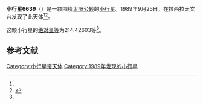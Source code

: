 {{Infobox planet
| bgcolour = #FFFFC0
| name = 6639 Marchis
| symbol = 
| image = 
| caption = 
| discovery = yes
| discovery_ref = 
| discoverer = {{link-en|亨利·德波鸿诺|Henri Debehogne}}
| discovery_site = [[拉西拉天文台|拉西拉天文台]] 
| discovered = 1989年9月25日
| designations = yes
| mp_name = 
| named_after = 
| alt_names = 1989 SO8/ 1977 LZ
| mp_category = [[主带小行星|主带小行星]]
| orbit_ref = <ref name="a">[http://ssd.jpl.nasa.gov/sbdb.cgi?sstr=6639 6639 Marchis] {{Wayback|url=http://ssd.jpl.nasa.gov/sbdb.cgi?sstr=6639 |date=20140925132041 }}，小行星數據庫瀏覽器（JPL Small-Body Database Browser）－[[美国国家航空航天局|美国国家航空航天局]]喷气推进实验室</ref>
| epoch = 2456400.5 (2013年4月18日更新)
| aphelion = {{convert|3.5880730|AU|km|3|abbr=on|lk=out}}
| perihelion = {{convert|2.7471786|AU|km|3|abbr=on}}
| semimajor = {{convert|3.1676258|AU|km|3|abbr=on}}
| eccentricity = 0.1327326
| period = 2059.203355 [[日|日]]<br />5.64[[儒略年|儒略年]]
| avg_speed = 
| inclination = 2.53656
| asc_node = 69.54240
| mean_anomaly = 
| arg_peri = 214.42603
| satellites = 
| physical_characteristics = yes
| dimensions = 
| mass = 
| density = 
| surface_grav = 
| escape_velocity = 
| sidereal_day = 
| axial_tilt = 
| pole_ecliptic_lat = 
| pole_ecliptic_lon = 
| albedo = 
| temperatures= 
| temp_name1 = 
| mean_temp_1 = 
| max_temp_1 = 
| temp_name2 = 
| max_temp_2 = 
| spectral_type = 
| abs_magnitude = 214.42603
}}

'''小行星6639'''（{{lang-en|6639 Marchis}}）是一颗围绕[[太阳|太阳]][[公转|公转]]的[[小行星|小行星]]。1989年9月25日，{{link-en|亨利·德波鸿诺|Henri Debehogne}}在拉西拉天文台发现了此天体<ref name="a" /><ref>{{cite news|title=小行星列表|url=http://cfa-www.harvard.edu/iau/lists/NumberedMPs.txt|accessdate=2013-07-08|newspaper=哈佛大学|archive-date=2008-05-17|archive-url=https://web.archive.org/web/20080517010638/http://cfa-www.harvard.edu/iau/lists/NumberedMPs.txt|dead-url=no}}</ref>。

这颗小行星的[[绝对星等|绝对星等]]为214.42603等<ref name="a" />。

==参考文献==
{{reflist}}
{{Minor Planet Number|[[小行星6638|小行星6638]]|[[小行星6640|小行星6640]]}}

{{小天体}}

[[Category:小行星带天体|Category:小行星带天体]]
[[Category:1989年发现的小行星|Category:1989年发现的小行星]]

{{asteroid-stub}}